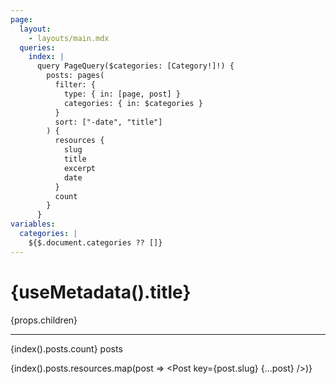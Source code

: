 ```yaml
---
page:
  layout:
    - layouts/main.mdx
  queries:
    index: |
      query PageQuery($categories: [Category!]!) {
        posts: pages(
          filter: {
            type: { in: [page, post] }
            categories: { in: $categories }
          }
          sort: ["-date", "title"]
        ) {
          resources {
            slug
            title
            excerpt
            date
          }
          count
        }
      }
variables:
  categories: |
    ${$.document.categories ?? []}
---
```



# {useMetadata().title}

{props.children}

---

{index().posts.count} posts

{index().posts.resources.map(post => <Post key={post.slug} {...post} />)}
